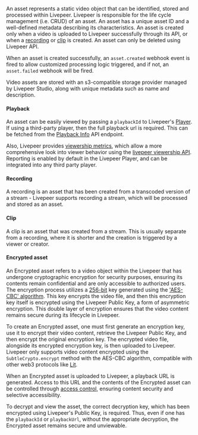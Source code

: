 An asset represents a static video object that can be identified, stored and
processed within Livepeer. Livepeer is responsible for the life cycle management
(i.e. CRUD) of an asset. An asset has a unique asset ID and a well-defined
metadata describing its characteristics. An asset is created only when a video
is uploaded to Livepeer successfully through its API, or when a
[recording](#recording) or [clip](#clip) is created. An asset can only be
deleted using Livepeer API.

When an asset is created successfully, an `asset.created` webhook event is fired
to allow customized processing logic triggered, and if not, an `asset.failed`
webhook will be fired.

<Info>
  Video assets are stored with an s3-compatible storage provider managed by
  Livepeer Studio, along with unique metadata such as name and description.
</Info>

#### Playback

An asset can be easily viewed by passing a `playbackId` to Livepeer's
[Player](/developers/core-concepts/player). If using a third-party player, then
the full playback url is required. This can be fetched from the
[Playback Info](/api-reference/playback/get) API endpoint.

Also, Livepeer provides
[viewership metrics](/developers/guides/get-engagement-analytics-via-api), which
allow a more comprehensive look into viewer behavior using the
[livepeer viewership API](/api-reference/viewership/get-viewership-metrics).
Reporting is enabled by default in the Livepeer Player, and can be integrated
into any third party player.

#### Recording

A recording is an asset that has been created from a transcoded version of a
stream - Livepeer supports recording a stream, which will be processed and
stored as an asset.

#### Clip

A clip is an asset that was created from a stream. This is usually separate from
a recording, where it is shorter and the creation is triggered by a viewer or
creator.

#### Encrypted asset

An Encrypted asset refers to a video object within the Livepeer that has
undergone cryptographic encryption for security purposes, ensuring its contents
remain confidential and are only accessible to authorized users. The encryption
process utilizes a
[256-bit](https://www.techopedia.com/definition/29703/256-bit-encryption) key
generated using the
['AES-CBC' algorithm](https://www.educative.io/answers/what-is-cbc). This key
encrypts the video file, and then this encryption key itself is encrypted using
the Livepeer Public Key, a form of asymmetric encryption. This double layer of
encryption ensures that the video content remains secure during its lifecycle in
Livepeer.

To create an Encrypted asset, one must first generate an encryption key, use it
to encrypt their video content, retrieve the Livepeer Public Key, and then
encrypt the original encryption key. The encrypted video file, alongside its
encrypted encryption key, is then uploaded to Livepeer. Livepeer only supports
video content encrypted using the `SubtleCrypto.encrypt` method with the AES-CBC
algorithm, compatible with other web3 protocols like
[Lit](/developers/tutorials/token-gate-videos-with-lit).

When an Encrypted asset is uploaded to Livepeer, a playback URL is generated.
Access to this URL and the contents of the Encrypted asset can be controlled
through [access control](/developers/guides/overview#access-control), ensuring
content security and selective accessibility.

To decrypt and view the asset, the correct decryption key, which has been
encrypted using Livepeer's Public Key, is required. Thus, even if one has the
`playbackId` or `playbackUrl`, without the appropriate decryption, the Encrypted
asset remains secure and unviewable.
